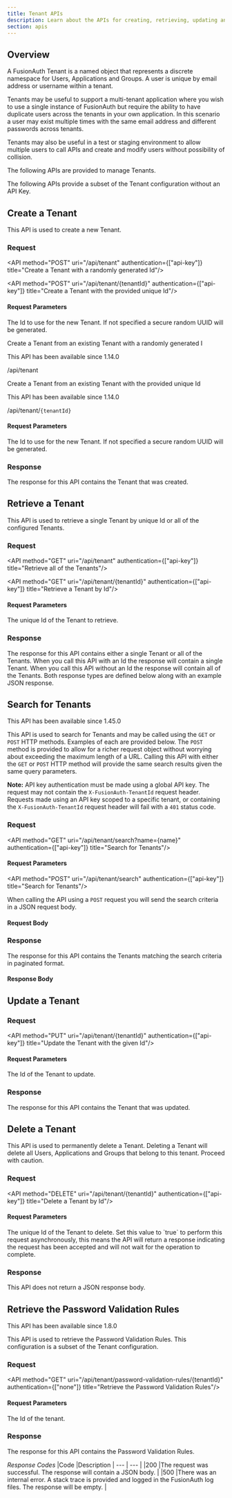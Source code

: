 ```yaml
---
title: Tenant APIs
description: Learn about the APIs for creating, retrieving, updating and deleting tenants.
section: apis
---
```


## Overview

A FusionAuth Tenant is a named object that represents a discrete namespace for Users, Applications and Groups. A user is unique by email
address or username within a tenant.

Tenants may be useful to support a multi-tenant application where you wish to use a single instance of FusionAuth but require the ability to
have duplicate users across the tenants
in your own application. In this scenario a user may exist multiple times with the same email address and different passwords across tenants.

Tenants may also be useful in a test or staging environment to allow multiple users to call APIs and create and modify users without
possibility of collision.

The following APIs are provided to manage Tenants.

The following APIs provide a subset of the Tenant configuration without an API Key.

## Create a Tenant

This API is used to create a new Tenant.

### Request

<API method="POST" uri="/api/tenant" authentication={["api-key"]} title="Create a Tenant with a randomly generated Id"/>

<API method="POST" uri="/api/tenant/{tenantId}" authentication={["api-key"]} title="Create a Tenant with the provided unique Id"/>

#### Request Parameters

<APIBlock>
  <APIField name="tenantId" type="UUID" optional defaults="secure random UUID">
    The Id to use for the new Tenant. If not specified a secure random UUID will be generated.
  </APIField>
</APIBlock>

<TenantRequestBody />

<APIAuthentication icon="lock">Create a Tenant from an existing Tenant with a randomly generated I </APIAuthentication>

<Aside type="version">
This API has been available since 1.14.0
</Aside>

<APIURI method="POST">/api/tenant</APIURI>

<APIAuthentication icon="lock">Create a Tenant from an existing Tenant with the provided unique Id</APIAuthentication>

<Aside type="version">
This API has been available since 1.14.0
</Aside>

<APIURI method="POST">/api/tenant/`{tenantId}`</APIURI>

#### Request Parameters

<APIBlock>
  <APIField name="tenantId" type="UUID" optional defaults="secure random UUID">
    The Id to use for the new Tenant. If not specified a secure random UUID will be generated.
  </APIField>
</APIBlock>

<TenantCopyRequestBody />

### Response

The response for this API contains the Tenant that was created.

<StandardPostResponseCodes never_search_error />

<TenantResponseBody />


## Retrieve a Tenant

This API is used to retrieve a single Tenant by unique Id or all of the configured Tenants.

### Request

<API method="GET" uri="/api/tenant" authentication={["api-key"]} title="Retrieve all of the Tenants"/>

<API method="GET" uri="/api/tenant/{tenantId}" authentication={["api-key"]} title="Retrieve a Tenant by Id"/>

#### Request Parameters

<APIBlock>
  <APIField name="tenantId" type="UUID" required>
    The unique Id of the Tenant to retrieve.
  </APIField>
</APIBlock>

<XFusionauthTenantIdHeaderScopedOperation />

### Response

The response for this API contains either a single Tenant or all of the Tenants. When you call this API with an Id the response will
contain a single Tenant. When you call this API without an Id the response will contain all of the Tenants. Both response types are
defined below along with an example JSON response.

<StandardGetResponseCodes never_search_error />

<TenantResponseBody />

<TenantsResponseBody />

## Search for Tenants

<Aside type="version">
This API has been available since 1.45.0
</Aside>

This API is used to search for Tenants and may be called using the `GET` or `POST` HTTP methods. Examples of each are provided below. The `POST` method is provided to allow for a richer request object without worrying about exceeding the maximum length of a URL. Calling this API with either the `GET` or `POST` HTTP method will provide the same search results given the same query parameters.

**Note:** API key authentication must be made using a global API key. The request may not contain the `X-FusionAuth-TenantId` request header. Requests made using an API key scoped to a specific tenant, or containing the `X-FusionAuth-TenantId` request header will fail with a `401` status code.

### Request

<API method="GET" uri="/api/tenant/search?name={name}" authentication={["api-key"]} title="Search for Tenants"/>

#### Request Parameters

<TenantSearchRequestParameters parameter_prefix='' />

<API method="POST" uri="/api/tenant/search" authentication={["api-key"]} title="Search for Tenants"/>

When calling the API using a `POST` request you will send the search criteria in a JSON request body.

#### Request Body

<TenantSearchRequestParameters parameter_prefix="search." />

<JSON title="Example JSON Request" src="tenants/search-post-request.json" />

### Response

The response for this API contains the Tenants matching the search criteria in paginated format.

<StandardGetResponseCodes authorization_message="You did not supply a valid Authorization header. The header was omitted, your API key was not valid, your API key is scoped to a single tenant, or the request contains a `X-FusionAuth-TenantId` header.  The response will be empty. See <a href='/docs/apis/authentication'>Authentication</a>." never_missing never_search_error />

#### Response Body

<TenantResponseBodyBase base_field_name="tenants[x]" include_total />


## Update a Tenant

<GenericUpdateExplanationFragment capitalized_object_name="Tenant" />

### Request

<API method="PUT" uri="/api/tenant/{tenantId}" authentication={["api-key"]} title="Update the Tenant with the given Id"/>

<PatchSupport api_endpoint="/api/tenant/`{tenantId}`" />

#### Request Parameters

<APIBlock>
  <APIField name="tenantId" type="UUID" required>
    The Id of the Tenant to update.
  </APIField>
</APIBlock>

<XFusionauthTenantIdHeaderScopedOperation />

<TenantRequestBody />

### Response

The response for this API contains the Tenant that was updated.

<StandardPutResponseCodes never_search_error />

<TenantResponseBody />


## Delete a Tenant

This API is used to permanently delete a Tenant. Deleting a Tenant will delete all Users, Applications and Groups that belong to this
tenant. Proceed with caution.

### Request

<API method="DELETE" uri="/api/tenant/{tenantId}" authentication={["api-key"]} title="Delete a Tenant by Id"/>

#### Request Parameters

<APIBlock>
  <APIField name="tenantId" type="UUID" required>
    The unique Id of the Tenant to delete.
  </APIField>
  <APIField name="async" type="Boolean" optional defaults="false">
    Set this value to `true` to perform this request asynchronously, this means the API will return a response indicating the request has been accepted and will not wait for the operation to complete.
  </APIField>
</APIBlock>

<XFusionauthTenantIdHeaderScopedOperation />

### Response

This API does not return a JSON response body.

<StandardDeleteResponseCodes async_enabled never_search_error />

## Retrieve the Password Validation Rules

<Aside type="version">
This API has been available since 1.8.0
</Aside>

This API is used to retrieve the Password Validation Rules. This configuration is a subset of the Tenant configuration.

### Request

<API method="GET" uri="/api/tenant/password-validation-rules/{tenantId}" authentication={["none"]} title="Retrieve the Password Validation Rules"/>

#### Request Parameters

<APIBlock>
  <APIField name="tenantId" type="UUID" required>
    The Id of the tenant.
  </APIField>
</APIBlock>

<XFusionauthTenantIdHeaderScopedOperation />

### Response

The response for this API contains the Password Validation Rules.

*Response Codes*
|Code |Description
| --- | --- |
|200 |The request was successful. The response will contain a JSON body. |
|500 |There was an internal error. A stack trace is provided and logged in the FusionAuth log files. The response will be empty. |

<TenantPasswordValidationRulesResponseBody />
